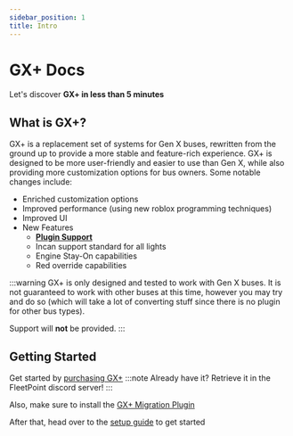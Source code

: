 ```yaml
---
sidebar_position: 1
title: Intro
---
```


# GX+ Docs

Let's discover **GX+ in less than 5 minutes**

## What is GX+?

GX+ is a replacement set of systems for Gen X buses, rewritten from the ground up to provide a more stable and feature-rich experience. GX+ is designed to be more user-friendly and easier to use than Gen X, while also providing more customization options for bus owners. Some notable changes include:
- Enriched customization options
- Improved performance (using new roblox programming techniques)
- Improved UI
- New Features
    - **[Plugin Support](/docs/category/plugins)**
    - Incan support standard for all lights
    - Engine Stay-On capabilities
    - Red override capabilities

:::warning
GX+ is only designed and tested to work with Gen X buses. It is not guaranteed to work with other buses at this time, however you may try and do so (which will take a lot of converting stuff since there is no plugin for other bus types).

Support will **not** be provided.
:::

## Getting Started

Get started by [purchasing GX+](roblox://placeId=16798209428&launchData=36bmp1sunmj5rzty92lhiicy5x70)
:::note
Already have it? Retrieve it in the FleetPoint discord server!
:::

Also, make sure to install the [GX+ Migration Plugin](https://create.roblox.com/store/asset/17842905710/GX-Migration-Plugin)

After that, head over to the [setup guide](/docs/setup) to get started